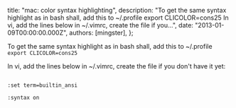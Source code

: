 
  title: "mac: color syntax highlighting",
  description: "To get the same syntax highlight as in bash shall, add this to ~/.profile export CLICOLOR=cons25 In vi, add the lines below in ~/.vimrc, create the file if you...",
  date: "2013-01-09T00:00:00.000Z",
  authors: [mingster],
};

<p>To get the same syntax highlight as in bash shall, add this to ~/.profile<br />
<code>export CLICOLOR=cons25</code></p>
<p>In vi, add the lines below in ~/.vimrc, create the file if you don't have it yet:<br />
<code><br />
:set term=builtin_ansi<br />
:syntax on<br />
</code></p>
